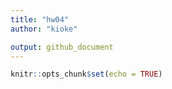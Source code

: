 ```yaml
---
title: "hw04"
author: "kioke"

output: github_document
---
```


```r
knitr::opts_chunk$set(echo = TRUE)
```

